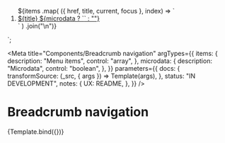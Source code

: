 <!--
@license EUPL-1.2
Copyright (c) 2021 Robbert Broersma
-->


<!-- Import component and component styles -->


<!-- Import Docs -->


  <ol class="utrecht-breadcrumb__list"${
    microdata ? ' itemscope itemtype="https://schema.org/BreadcrumbList"' : ""
  }>${items
  .map(
    ({ href, title, current, focus }, index) => `
    <li class="utrecht-breadcrumb__item"${
      microdata ? ' itemscope itemtype="https://schema.org/ListItem" itemprop="itemListElement"' : ""
    }>
      <a class="${clsx(
        "utrecht-breadcrumb__link utrecht-link",
        current && "utrecht-link--current",
        focus && "utrecht-link--focus"
      )}" href="${href}"${current ? 'aria-current="location"' : ""}${microdata ? 'itemprop="item"' : ""}>
      <span class="utrecht-breadcrumb__text"${microdata ? ' itemprop="name"' : ""}>${title}</span>
      ${microdata ? `<meta itemprop="position" content="${index + 1}" />` : ""}
    </a>
      </li>`
  )
  .join("\n")}
  </ol>
</nav>`;

<Meta
  title="Components/Breadcrumb navigation"
  argTypes={{
    items: {
      description: "Menu items",
      control: "array",
    },
    microdata: {
      description: "Microdata",
      control: "boolean",
    },
  }}
  parameters={{
    docs: {
      transformSource: (_src, { args }) => Template(args),
    },
    status: "IN DEVELOPMENT",
    notes: {
      UX: README,
    },
  }}
/>

# Breadcrumb navigation

<Canvas>
  <Story
    name="Breadcrumb navigation"
    args={{
      items: [
        { href: "https://example.com/", title: "Home" },
        { href: "https://example.com/a/", title: "Wonen en leven" },
        { href: "https://example.com/a/b/", title: "Afval" },
        { href: "https://example.com/a/b/c/", title: "Kliko's", current: true },
      ],
      microdata: true,
    }}
  >
    {Template.bind({})}
  </Story>
</Canvas>

<ArgsTable story="Breadcrumb navigation" />

